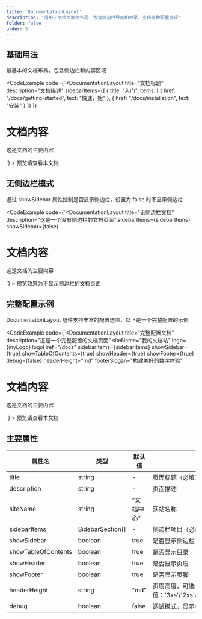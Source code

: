 ```yaml
---
title: 'DocumentationLayout'
description: '适用于文档页面的布局，包含侧边栏导航和目录，支持多种配置选项'
folder: false
order: 5
---
```



## 基础用法

最基本的文档布局，包含侧边栏和内容区域

<CodeExample
  code={`<DocumentationLayout
  title="文档标题"
  description="文档描述"
  sidebarItems={[
    { title: "入门", items: [
      { href: "/docs/getting-started", text: "快速开始" },
      { href: "/docs/installation", text: "安装" }
    ]}
  ]}
>
  <h1>文档内容</h1>
  <p>这是文档的主要内容</p>
</DocumentationLayout>`}
>
  预览请查看本文档
</CodeExample>

## 无侧边栏模式

通过 showSidebar 属性控制是否显示侧边栏，设置为 false 时不显示侧边栏

<CodeExample
  code={`<DocumentationLayout
  title="无侧边栏文档"
  description="这是一个没有侧边栏的文档页面"
  sidebarItems={sidebarItems}
  showSidebar={false}
>
  <h1>文档内容</h1>
  <p>这是文档的主要内容</p>
</DocumentationLayout>`}
>
  预览效果为不显示侧边栏的文档页面
</CodeExample>

## 完整配置示例

DocumentationLayout 组件支持丰富的配置选项，以下是一个完整配置的示例

<CodeExample
  code={`<DocumentationLayout
  title="完整配置文档"
  description="这是一个完整配置的文档页面"
  siteName="我的文档站"
  logo={myLogo}
  logoHref="/docs"
  sidebarItems={sidebarItems}
  showSidebar={true}
  showTableOfContents={true}
  showHeader={true}
  showFooter={true}
  debug={false}
  headerHeight="md"
  footerSlogan="构建美好的数字体验"
>
  <h1>文档内容</h1>
  <p>这是文档的主要内容</p>
</DocumentationLayout>`}
>
  预览请查看本文档
</CodeExample>

## 主要属性

| 属性名 | 类型 | 默认值 | 说明 |
| --- | --- | --- | --- |
| title | string | - | 页面标题（必填） |
| description | string | - | 页面描述 |
| siteName | string | "文档中心" | 网站名称 |
| sidebarItems | SidebarSection[] | - | 侧边栏项目（必填） |
| showSidebar | boolean | true | 是否显示侧边栏 |
| showTableOfContents | boolean | true | 是否显示目录 |
| showHeader | boolean | true | 是否显示页眉 |
| showFooter | boolean | true | 是否显示页脚 |
| headerHeight | string | "md" | 页眉高度，可选值：'3xs'/'2xs'/'xs'/'sm'/'md'/'lg'/'xl' |
| debug | boolean | false | 调试模式，显示各部分边框 | 
